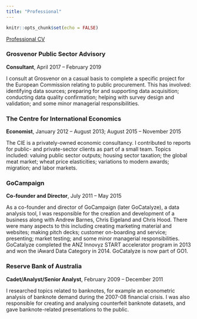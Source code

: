 ```yaml
---
title: "Professional"
---
```


```r
knitr::opts_chunk$set(echo = FALSE)
```

[Professional CV](pdfs/2019-03-22-cv-professional-RohanAlexander.pdf)  


### Grosvenor Public Sector Advisory

**Consultant**,   April 2017 -- February 2019

I consult at Grosvenor on a casual basis to complete a specific project for the European Commission relating to public procurement. This has involved: identifying data sources; preparing for and supporting data acquisition; conducting data quality confirmation; helping with survey design and validation; and some minor managerial responsibilities.


### The Centre for International Economics
**Economist**, January 2012 -- August 2013; August 2015 -- November 2015

The CIE is a privately-owned economic consultancy. I contributed to reports for public- and private-sector clients as part of a small team. Topics included: valuing public sector outputs; housing sector taxation; the global meat market; wheat price elasticities; variations to modern awards; migration; and labor markets.


### GoCampaign
**Co-founder and Director**, July 2011 -- May 2015

As a co-founder and director of GoCampaign (later GoCatalyze), a data analysis tool, I was responsible for the creation and development of a business along with Andrew Barnes, Chris Eigeland and Chris Hood. There were many aspects to this including creating marketing material and websites; making pitch decks; customer on-boarding and service; presenting; market testing; and some minor managerial responsibilities. GoCatalyze completed the ANZ Innovyz START accelerator program in 2013 and won the iAward Data Category in 2014. GoCatalyze is now part of GO1. 


### Reserve Bank of Australia
**Cadet/Analyst/Senior Analyst**, February 2009 -- December 2011

I researched topics related to banknotes, for example an econometric analysis of banknote demand during the 2007-08 financial crisis. I was also responsible for creating and analysing counterfeit banknote datasets, and gave banknote-related presentations to the public.